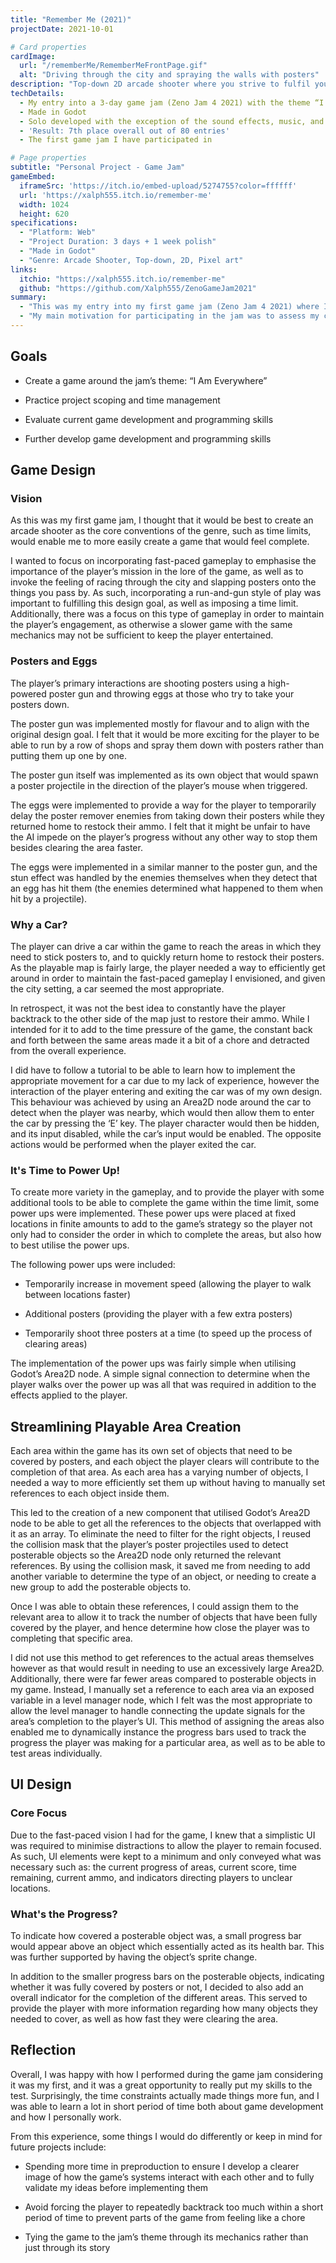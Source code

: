 ```yaml
---
title: "Remember Me (2021)"
projectDate: 2021-10-01

# Card properties
cardImage:
  url: "/rememberMe/RememberMeFrontPage.gif"
  alt: "Driving through the city and spraying the walls with posters"
description: "Top-down 2D arcade shooter where you strive to fulfil your best friend’s dying wish of being seen throughout the city by sticking posters of their ‘chadly’ face on everything. Run, drive and shoot before the time runs out, and throw eggs at those who try to stop your mission."
techDetails:
  - My entry into a 3-day game jam (Zeno Jam 4 2021) with the theme “I Am Everywhere”
  - Made in Godot
  - Solo developed with the exception of the sound effects, music, and fonts
  - 'Result: 7th place overall out of 80 entries'
  - The first game jam I have participated in

# Page properties
subtitle: "Personal Project - Game Jam"
gameEmbed:
  iframeSrc: 'https://itch.io/embed-upload/5274755?color=ffffff'
  url: 'https://xalph555.itch.io/remember-me'
  width: 1024
  height: 620
specifications:
  - "Platform: Web"
  - "Project Duration: 3 days + 1 week polish"
  - "Made in Godot"
  - "Genre: Arcade Shooter, Top-down, 2D, Pixel art"
links:
  itchio: "https://xalph555.itch.io/remember-me"
  github: "https://github.com/Xalph555/ZenoGameJam2021"
summary:
  - "This was my entry into my first game jam (Zeno Jam 4 2021) where I placed 7th overall out of the 80 entries. Based on the jam’s theme “I Am Everywhere,” I created a top-down 2D arcade shooter where the player races across the city sticking posters in order to honour their best friend’s dying wish of been known everywhere."
  - "My main motivation for participating in the jam was to assess my current game development and programming skills, as well as my ability to appropriately scope projects and manage my time in a pressurised environment."
---
```



## Goals
- Create a game around the jam’s theme: “I Am Everywhere”

- Practice project scoping and time management

- Evaluate current game development and programming skills

- Further develop game development and programming skills


## Game Design

### Vision

As this was my first game jam, I thought that it would be best to create an arcade shooter as the core conventions of the genre, such as time limits, would enable me to more easily create a game that would feel complete.

I wanted to focus on incorporating fast-paced gameplay to emphasise the importance of the player’s mission in the lore of the game, as well as to invoke the feeling of racing through the city and slapping posters onto the things you pass by. As such, incorporating a run-and-gun style of play was important to fulfilling this design goal, as well as imposing a time limit. Additionally, there was a focus on this type of gameplay in order to maintain the player’s engagement, as otherwise a slower game with the same mechanics may not be sufficient to keep the player entertained.

### Posters and Eggs

The player’s primary interactions are shooting posters using a high-powered poster gun and throwing eggs at those who try to take your posters down.

The poster gun was implemented mostly for flavour and to align with the original design goal. I felt that it would be more exciting for the player to be able to run by a row of shops and spray them down with posters rather than putting them up one by one.

<BlogImage
	imgSrc="/rememberMe/PosteringShops.gif"
	imgAlt="Player's poster gun in action"
	imgCaption="Player's poster gun in action"
/>

The poster gun itself was implemented as its own object that would spawn a poster projectile in the direction of the player’s mouse when triggered.

The eggs were implemented to provide a way for the player to temporarily delay the poster remover enemies from taking down their posters while they returned home to restock their ammo. I felt that it might be unfair to have the AI impede on the player’s progress without any other way to stop them besides clearing the area faster.

<BlogImage
	imgSrc="/rememberMe/egg.gif"
	imgAlt="Player's egg throwing ability"
	imgCaption="Player's egg throwing ability"
/>

The eggs were implemented in a similar manner to the poster gun, and the stun effect was handled by the enemies themselves when they detect that an egg has hit them (the enemies determined what happened to them when hit by a projectile).

### Why a Car?

The player can drive a car within the game to reach the areas in which they need to stick posters to, and to quickly return home to restock their posters. As the playable map is fairly large, the player needed a way to efficiently get around in order to maintain the fast-paced gameplay I envisioned, and given the city setting, a car seemed the most appropriate.

<BlogImage
	imgSrc="/rememberMe/Restocking.gif"
	imgAlt="Player restocking posters"
	imgCaption="Player restocking posters"
/>

In retrospect, it was not the best idea to constantly have the player backtrack to the other side of the map just to restore their ammo. While I intended for it to add to the time pressure of the game, the constant back and forth between the same areas made it a bit of a chore and detracted from the overall experience.

I did have to follow a tutorial to be able to learn how to implement the appropriate movement for a car due to my lack of experience, however the interaction of the player entering and exiting the car was of my own design. This behaviour was achieved by using an Area2D node around the car to detect when the player was nearby, which would then allow them to enter the car by pressing the ‘E’ key. The player character would then be hidden, and its input disabled, while the car’s input would be enabled. The opposite actions would be performed when the player exited the car.

### It's Time to Power Up!

To create more variety in the gameplay, and to provide the player with some additional tools to be able to complete the game within the time limit, some power ups were implemented. These power ups were placed at fixed locations in finite amounts to add to the game’s strategy so the player not only had to consider the order in which to complete the areas, but also how to best utilise the power ups.

The following power ups were included:

- Temporarily increase in movement speed (allowing the player to walk between locations faster)

<BlogImage
	imgSrc="/rememberMe/DrinkPowerUp.gif"
	imgAlt="Movement speed power up"
	imgCaption="Movement speed power up"
/>

- Additional posters (providing the player with a few extra posters)

<BlogImage
	imgSrc="/rememberMe/PaperPowerup.gif"
	imgAlt="Additional posters power up"
	imgCaption="Additional posters power up"
/>

- Temporarily shoot three posters at a time (to speed up the process of clearing areas)

<BlogImage
	imgSrc="/rememberMe/GameboyPowerup.gif"
	imgAlt="Multi-shot power up"
	imgCaption="Multi-shot power up"
/>

The implementation of the power ups was fairly simple when utilising Godot’s Area2D node. A simple signal connection to determine when the player walks over the power up was all that was required in addition to the effects applied to the player.


## Streamlining Playable Area Creation

Each area within the game has its own set of objects that need to be covered by posters, and each object the player clears will contribute to the completion of that area. As each area has a varying number of objects, I needed a way to more efficiently set them up without having to manually set references to each object inside them.

This led to the creation of a new component that utilised Godot’s Area2D node to be able to get all the references to the objects that overlapped with it as an array. To eliminate the need to filter for the right objects, I reused the collision mask that the player’s poster projectiles used to detect posterable objects so the Area2D node only returned the relevant references. By using the collision mask, it saved me from needing to add another variable to determine the type of an object, or needing to create a new group to add the posterable objects to.

<BlogImage
	imgSrc="/rememberMe/PosterableAreainEditor.png"
	imgAlt="Posterable area set up in editor"
	imgCaption="Posterable area set up in editor"
/>

<BlogImage
	imgSrc="/rememberMe/PosterableArea.gif"
	imgAlt="Posterable area in-game"
	imgCaption="Posterable area in-game"
/>

Once I was able to obtain these references, I could assign them to the relevant area to allow it to track the number of objects that have been fully covered by the player, and hence determine how close the player was to completing that specific area.

I did not use this method to get references to the actual areas themselves however as that would result in needing to use an excessively large Area2D. Additionally, there were far fewer areas compared to posterable objects in my game. Instead, I manually set a reference to each area via an exposed variable in a level manager node, which I felt was the most appropriate to allow the level manager to handle connecting the update signals for the area’s completion to the player’s UI. This method of assigning the areas also enabled me to dynamically instance the progress bars used to track the progress the player was making for a particular area, as well as to be able to test areas individually.


## UI Design

### Core Focus

Due to the fast-paced vision I had for the game, I knew that a simplistic UI was required to minimise distractions to allow the player to remain focused. As such, UI elements were kept to a minimum and only conveyed what was necessary such as: the current progress of areas, current score, time remaining, current ammo, and indicators directing players to unclear locations.

<BlogImage
	imgSrc="/rememberMe/UI Design.png"
	imgAlt="Game UI"
	imgCaption="Game UI"
/>

### What's the Progress?

To indicate how covered a posterable object was, a small progress bar would appear above an object which essentially acted as its health bar. This was further supported by having the object’s sprite change.

<BlogImage
	imgSrc="/rememberMe/Lamps.png"
	imgWidth="40%"
	imgAlt="Posterable object progress"
	imgCaption="Posterable object progress"
/>

In addition to the smaller progress bars on the posterable objects, indicating whether it was fully covered by posters or not, I decided to also add an overall indicator for the completion of the different areas. This served to provide the player with more information regarding how many objects they needed to cover, as well as how fast they were clearing the area.

<BlogImage
	imgSrc="/rememberMe/Overall area indicators.png"
	imgWidth="60%"
	imgAlt="Posterable area progress indicator"
	imgCaption="Posterable area progress indicator"
/>


## Reflection

Overall, I was happy with how I performed during the game jam considering it was my first, and it was a great opportunity to really put my skills to the test. Surprisingly, the time constraints actually made things more fun, and I was able to learn a lot in short period of time both about game development and how I personally work.

From this experience, some things I would do differently or keep in mind for future projects include:

- Spending more time in preproduction to ensure I develop a clearer image of how the game’s systems interact with each other and to fully validate my ideas before implementing them

- Avoid forcing the player to repeatedly backtrack too much within a short period of time to prevent parts of the game from feeling like a chore

- Tying the game to the jam’s theme through its mechanics rather than just through its story